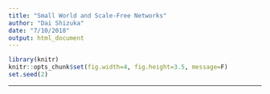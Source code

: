 ```yaml
---
title: "Small World and Scale-Free Networks"
author: "Dai Shizuka"
date: "7/10/2018"
output: html_document
---
```

```r
library(knitr)
knitr::opts_chunk$set(fig.width=4, fig.height=3.5, message=F) 
set.seed(2)
```

-----

